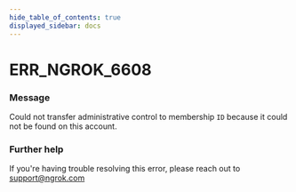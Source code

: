 ```yaml
---
hide_table_of_contents: true
displayed_sidebar: docs
---
```



# ERR_NGROK_6608

### Message

Could not transfer administrative control to membership `ID` because it could not be found on this account.

### Further help

If you're having trouble resolving this error, please reach out to [support@ngrok.com](mailto:support@ngrok.com?subject=Help%20with%20ERR_NGROK_6608)

<ErrorDetails error="err_ngrok_6608" />
